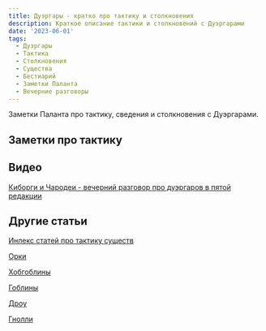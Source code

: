 ```yaml
---
title: Дуэргары - кратко про тактику и столкновения
description: Краткое описание тактики и столкновений с Дуэргарами
date: '2023-06-01'
tags:
  - Дуэргары
  - Тактика
  - Столкновения
  - Существа
  - Бестиарий
  - Заметки Паланта
  - Вечерние разговоры
---
```


Заметки Паланта про тактику, сведения и столкновения с Дуэргарами.

## Заметки про тактику

## Видео

[Киборги и Чародеи - вечерний разговор про дуэргаров в пятой редакции](https://www.youtube.com/live/AeojF8FdcPE?feature=share)

## Другие статьи

[Инлекс статей про тактику существ](/posts/articles/bestiary-tactics-index)

[Орки](/posts/articles/orcs-tactics-lore-encounters)

[Хобгоблины](/posts/articles/hobgoblins)

[Гоблины](/posts/articles/goblins-tactics-lore-encounters)

[Дроу](/posts/articles/drow-tactics-lore-encounters)

[Гнолли](/posts/articles/gnolls-tactics-lore-encounters)
